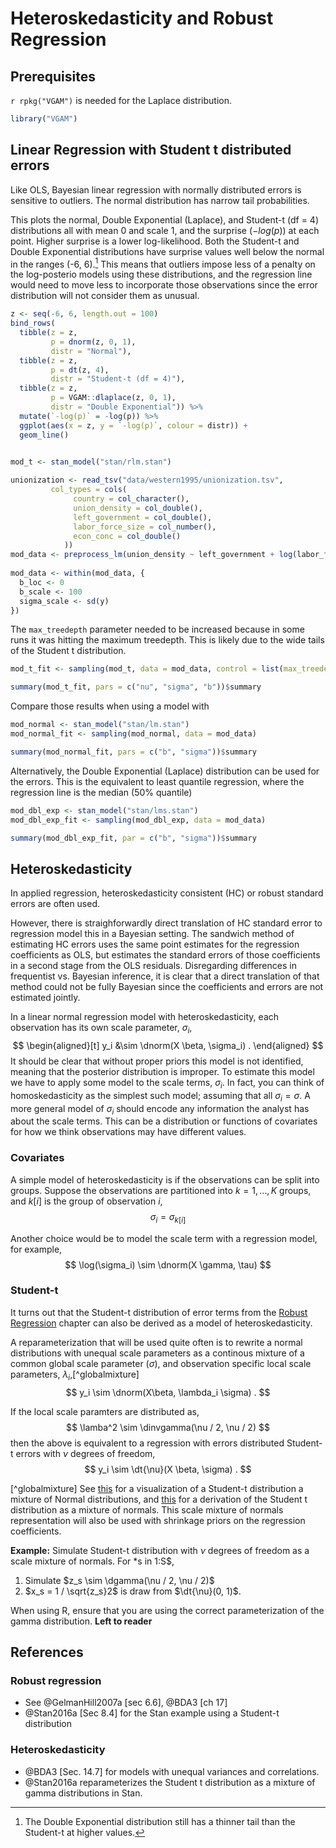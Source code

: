 # Heteroskedasticity and Robust Regression

## Prerequisites

`r rpkg("VGAM")` is needed for the Laplace distribution.
```r
library("VGAM")
```


## Linear Regression with Student t distributed errors


Like OLS, Bayesian linear regression with normally distributed errors is sensitive to outliers.
The normal distribution has narrow tail probabilities.


This plots the normal, Double Exponential (Laplace), and Student-t (df = 4) distributions all with mean 0 and scale 1, and the surprise ($- log(p)$) at each point.
Higher surprise is a lower log-likelihood.
Both the Student-t and Double Exponential distributions have surprise values well below the normal in the ranges (-6, 6).[^tailareas]
This means that outliers impose less of a penalty on the log-posterio models using these distributions, and the regression line would need to move less to incorporate those observations since the error distribution will not consider them as unusual.

[^tailareas]: The Double Exponential distribution still has a thinner tail than the Student-t at higher values.

```r
z <- seq(-6, 6, length.out = 100)
bind_rows(
  tibble(z = z,
         p = dnorm(z, 0, 1),
         distr = "Normal"),
  tibble(z = z,
         p = dt(z, 4),
         distr = "Student-t (df = 4)"),
  tibble(z = z,
         p = VGAM::dlaplace(z, 0, 1),
         distr = "Double Exponential")) %>%
  mutate(`-log(p)` = -log(p)) %>%
  ggplot(aes(x = z, y = `-log(p)`, colour = distr)) + 
  geom_line()
       

```


```r
mod_t <- stan_model("stan/rlm.stan")
```
```r
unionization <- read_tsv("data/western1995/unionization.tsv",
         col_types = cols(
              country = col_character(),
              union_density = col_double(),
              left_government = col_double(),
              labor_force_size = col_number(),
              econ_conc = col_double()
            ))
mod_data <- preprocess_lm(union_density ~ left_government + log(labor_force_size) + econ_conc, data = unionization)
                                   
mod_data <- within(mod_data, {
  b_loc <- 0
  b_scale <- 100
  sigma_scale <- sd(y)
})

```

The `max_treedepth` parameter needed to be increased because in some runs it was hitting the maximum treedepth.
This is likely due to the wide tails of the Student t distribution.
```r
mod_t_fit <- sampling(mod_t, data = mod_data, control = list(max_treedepth = 11))
```

```r
summary(mod_t_fit, pars = c("nu", "sigma", "b"))$summary
```

Compare those results when using a model with 
```r
mod_normal <- stan_model("stan/lm.stan")
mod_normal_fit <- sampling(mod_normal, data = mod_data)
```

```r
summary(mod_normal_fit, pars = c("b", "sigma"))$summary
```

Alternatively, the Double Exponential (Laplace) distribution can be used for the errors.
This is the equivalent to least quantile regression, where the regression line is the median (50% quantile)
```r
mod_dbl_exp <- stan_model("stan/lms.stan")
mod_dbl_exp_fit <- sampling(mod_dbl_exp, data = mod_data)
```
```r
summary(mod_dbl_exp_fit, par = c("b", "sigma"))$summary
```



## Heteroskedasticity

In applied regression, heteroskedasticity consistent (HC) or robust standard errors are often used.

However, there is straighforwardly direct translation of HC standard error to regression model this in a Bayesian setting. The sandwich method of estimating HC errors uses the same point estimates for the regression coefficients as OLS, but estimates the standard errors of those coefficients in a second stage from the OLS residuals. 
Disregarding differences in frequentist vs. Bayesian inference, it is clear that a direct translation of that method could not be fully Bayesian since the coefficients and errors are not estimated jointly.

In a linear normal regression model with heteroskedasticity, each observation has its own scale parameter, $\sigma_i$,
$$
\begin{aligned}[t]
y_i &\sim \dnorm(X \beta, \sigma_i) .
\end{aligned}
$$
It should be clear that without proper priors this model is not identified, meaning that the posterior distribution is improper.
To estimate this model we have to apply some model to the scale terms, $\sigma_i$.
In fact, you can think of homoskedasticity as the simplest such model; assuming that all $\sigma_i = \sigma$.
A more general model of $\sigma_i$ should encode any information the analyst has about the scale terms.
This can be a distribution or functions of covariates for how we think observations may have different values.

### Covariates

A simple model of heteroskedasticity is if the observations can be split into groups. Suppose the observations are partitioned into $k = 1, \dots, K$ groups, and $k[i]$ is the group of observation $i$,
$$
\sigma_i = \sigma_{k[i]}
$$

Another choice would be to model the scale term with a regression model, for example,
$$
\log(\sigma_i) \sim \dnorm(X \gamma, \tau)
$$


### Student-t

It turns out that the Student-t distribution of error terms from the [Robust Regression] chapter can also be derived as a model of heteroskedasticity.

A reparameterization that will be used quite often is to rewrite a normal distributions with unequal
scale parameters as a continous mixture of a common global scale parameter ($\sigma$), and observation specific local scale parameters, $\lambda_i$,[^globalmixture]
$$
y_i \sim \dnorm(X\beta, \lambda_i \sigma) .
$$

If the local scale paramters are distributed as,
$$
\lamba^2 \sim \dinvgamma(\nu / 2, \nu / 2)
$$
then the above is equivalent to a regression with errors distributed Student-t errors with $\nu$ degrees of freedom,
$$
y_i \sim \dt{\nu}(X \beta, \sigma) .
$$

[^globalmixture] See [this](http://www.sumsar.net/blog/2013/12/t-as-a-mixture-of-normals/) for a visualization of a Student-t distribution a mixture of Normal distributions, and [this](https://www.johndcook.com/t_normal_mixture.pdf) for a derivation of the Student t distribution as a mixture of normals. This scale mixture of normals representation will also be used with shrinkage priors on the regression coefficients.


**Example:** Simulate Student-t distribution with $\nu$ degrees of freedom as a scale mixture of normals. For *s in 1:S$,

1. Simulate $z_s \sim \dgamma(\nu / 2, \nu / 2)$
2. $x_s = 1 / \sqrt{z_s}2$ is draw from $\dt{\nu}(0, 1)$.

When using R, ensure that you are using the correct parameterization of the gamma distribution. **Left to reader**


## References

### Robust regression 

- See @GelmanHill2007a [sec 6.6], @BDA3 [ch 17]
- @Stan2016a [Sec 8.4] for the Stan example using a Student-t distribution

### Heteroskedasticity

- @BDA3 [Sec. 14.7] for models with unequal variances and correlations.
- @Stan2016a reparameterizes the Student t distribution as a mixture of gamma distributions in Stan.
